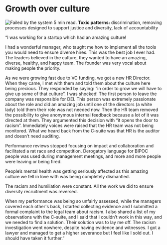 # Growth over culture

![Failed by the system](/images/experiences/growth_over_culture.png)
5 min read.
**Toxic patterns:** discrimination, removing processes designed to support justice and diversity, lack of accountability

“I was working for a startup which had an amazing culture!

I had a wonderful manager, who taught me how to implement all the tools you would need to ensure diverse hires. This was the best job I ever had. The leaders believed in the culture, they wanted to have an amazing, diverse, healthy, and happy team. The founder was very vocal about making people the priority.

As we were growing fast due to VC funding, we got a new HR Director. When they came, I met with them and told them about the culture here being precious. They responded by saying: “in order to grow we will have to give up some of that culture”. I was shocked!
The first person to leave the company was responsible for DEI. This person was extremely passionate about the role and did an amazing job until one of the directors (a white lady) told them their role was not needed now.
Then the HR team removed the possibility to give anonymous internal feedback because a lot of it was directed at them. They argumented this decision with “it opens the door to racism”. Immediately voices were raised that the HR team was not being monitored. What we heard back from the C-suite was that HR is the auditor and doesn’t need auditing.

Performance reviews stopped focusing on impact and collaboration and facilitated a rat race and competition. Derogatory language for BIPOC people was used during management meetings, and more and more people were leaving or being fired.

People’s mental health was getting seriously affected as this amazing culture we fell in love with was being completely dismantled.

The racism and humiliation were constant. All the work we did to ensure diversity recruitment was reversed.

When my performance was being so unfairly assessed, while the managers covered each other's back, I started collecting evidence and I submitted a formal complaint to the legal team about racism. I also shared a list of my observations with the C-suite, and I said that I couldn’t work in this way, and we needed to find a solution.
Their solution was to lay me off.
The racism investigation went nowhere, despite having evidence and witnesses. I got a lawyer and managed to get a higher severance but I feel like I sold out. I should have taken it further.”
